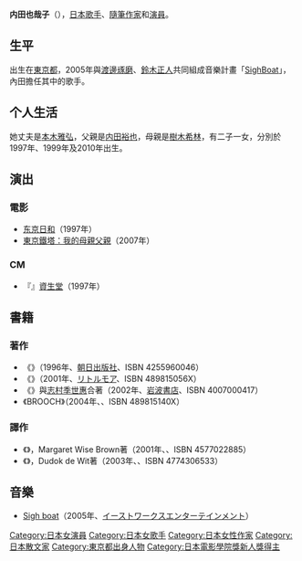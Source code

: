 {{藝人
| 姓名     = 内田也哉子
| 類型     = 女演員
| 圖片     = 
| 圖片尺寸 = 
| 圖片簡介 = 
| 原名     = 
| 外文名   = 内田也哉子
| 外文     = 日語
| 羅馬拼音 = Uchida Yayako
| 英文名   = 
| 綽號     = 
| 其他藝名 = 
| 國籍     = {{JPN}}
| 民族     = 
| 籍貫     = 
| 出生日期 = {{birth date and age|1976|2|11}}
| 出生地點 = {{JPN}}[[東京都|東京都]]
| 生肖     = 
| 星座     = 
| 逝世日期 = 
| 逝世地點 = 
| 職業     = [[演員|演員]]/[[歌手|歌手]]
| 語言     = [[日語|日語]]、[[英語|英語]]
| 三圍     = 
| 血型     = 
| 身高     = 
| 體重     = 
| 教育程度 = 
| 宗教信仰 = 
| 配偶     = [[本木雅弘|本木雅弘]]
| 音樂類型 = 
| 演奏樂器 = 
| 出身地   = {{JPN}}[[東京都|東京都]]
| 出道作   = 戲劇《[[東京日和|東京日和]]》
| 出道日期 = 1997年10月18日
| 代表作   = 
| 活躍年代 = 1997年至今
| 唱片公司 = 
| 經紀公司 = 
| 網站     = 
| 相關團體 = 
| 獎項     = 
| IMDb    = 
| 現任成員 = 
| 過往成員 = 
| 音樂專輯 = 
| 電影     = 
| 電視節目 = 
| 舞臺劇   = 
| 書籍     = 
}}
{{japanese
|japanese=内田也哉子
|kana=うちだ ややこ
|romaji=Uchida Yayako
}}

'''内田也哉子'''（{{bd|1976年|2月11日|catIdx=Uchida Yayukako}}），[[日本|日本]][[歌手|歌手]]、[[隨筆作家|隨筆作家]]和[[演員|演員]]。

==生平==
出生在[[東京都|東京都]]，2005年與[[渡邊琢磨|渡邊琢磨]]、[[鈴木正人|鈴木正人]]共同組成音樂計畫「[[SighBoat|SighBoat]]」，內田擔任其中的歌手。

==个人生活==
她丈夫是[[本木雅弘|本木雅弘]]，父親是[[内田裕也|内田裕也]]，母親是[[樹木希林|樹木希林]]，有二子一女，分別於1997年、1999年及2010年出生。

==演出==
===電影===
*[[东京日和|东京日和]]（1997年）
*[[東京鐵塔：我的母親父親|東京鐵塔：我的母親父親]]（2007年）

===CM===
*『{{lang|ja|{{link-ja|プラウディア|資生堂・プラウディア}}}}』[[資生堂|資生堂]]（1997年）

==書籍==
===著作===
*《{{lang|ja|ペーパームービー}}》（1996年、[[朝日出版社|朝日出版社]]、ISBN 4255960046）
*《{{lang|ja|会見記}}》（2001年、[[リトルモア|リトルモア]]、ISBN 489815056X）
*《{{lang|ja|親と子が育てられるとき}}》與[[志村季世惠|志村季世惠]]合著（2002年、[[岩波書店|岩波書店]]、ISBN 4007000417）
*《BROOCH》（2004年、{{lang|ja|リトルモア}}、ISBN 489815140X） 

===譯作===
*《{{lang|ja|たいせつなこと}}》，Margaret Wise Brown著（2001年、{{lang|ja|[[フレーベル館|フレーベル館]]}}、ISBN 4577022885）
*《{{lang|ja|岸辺のふたり}}》，Dudok de Wit著（2003年、{{lang|ja|[[くもん出版|くもん出版]]}}、ISBN 4774306533）

==音樂==
*[[Sigh_boat|Sigh boat]]（2005年、[[イーストワークスエンターテインメント|イーストワークスエンターテインメント]]）

{{日本電影金像獎新人獎}}

{{Japan-enter-bio-stub}}
{{DEFAULTSORT:Uchida Yayukako}}
[[Category:日本女演員|Category:日本女演員]]
[[Category:日本女歌手|Category:日本女歌手]]
[[Category:日本女性作家|Category:日本女性作家]]
[[Category:日本散文家|Category:日本散文家]]
[[Category:東京都出身人物|Category:東京都出身人物]]
[[Category:日本電影學院獎新人獎得主|Category:日本電影學院獎新人獎得主]]